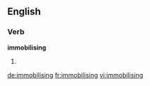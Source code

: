 ==English==

===Verb===
'''immobilising'''

# {{present participle of|[[immobilise]]}}

[[de:immobilising]]
[[fr:immobilising]]
[[vi:immobilising]]